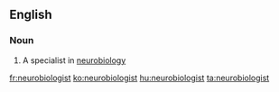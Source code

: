 ==English==

===Noun===
{{en-noun}}

# {{context|biology}} A specialist in [[neurobiology]]

[[fr:neurobiologist]]
[[ko:neurobiologist]]
[[hu:neurobiologist]]
[[ta:neurobiologist]]